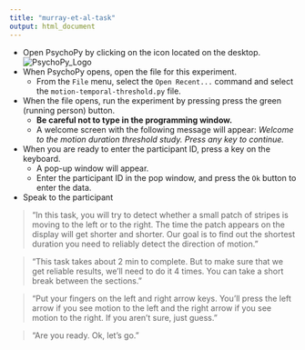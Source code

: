 ```yaml
---
title: "murray-et-al-task"
output: html_document
---
```


- Open PsychoPy by clicking on the icon located on the desktop.
![PsychoPy_Logo](images/PsychoPy-1.PNG)  
- When PsychoPy opens, open the file for this experiment.
    - From the `File` menu, select the `Open Recent...` command and select the `motion-temporal-threshold.py` file.
- When the file opens, run the experiment by pressing press the green (running person) button.
    - **Be careful not to type in the programming window.**
    - A welcome screen with the following message will appear: *Welcome to the motion duration threshold study. Press any key to continue.*
- When you are ready to enter the participant ID, press a key on the keyboard.
    - A pop-up window will appear.
    - Enter the participant ID in the pop window, and press the `Ok` button to enter the data.
- Speak to the participant

>“In this task, you will try to detect whether a small patch of stripes is moving to the left or to the right. The time the patch appears on the display will get shorter and shorter. Our goal is to find out the shortest duration you need to reliably detect the direction of motion."

>"This task takes about 2 min to complete. But to make sure that we get reliable results, we'll need to do it 4 times. You can take a short break between the sections."

>"Put your fingers on the left and right arrow keys. You'll press the left arrow if you see motion to the left and the right arrow if you see motion to the right. If you aren't sure, just guess."

>"Are you ready. Ok, let's go."
